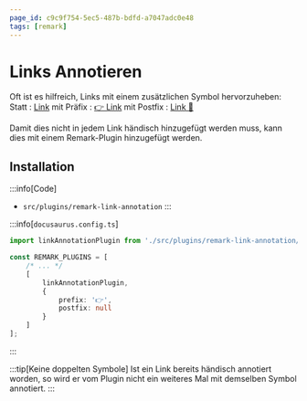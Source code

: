```yaml
---
page_id: c9c9f754-5ec5-487b-bdfd-a7047adc0e48
tags: [remark]
---
```


# Links Annotieren

Oft ist es hilfreich, Links mit einem zusätzlichen Symbol hervorzuheben:
Statt
: <a href="#">Link</a>
mit Präfix
: [👉 Link](#)
mit Postfix
: <a href="#">Link 🔗</a>

Damit dies nicht in jedem Link händisch hinzugefügt werden muss, kann dies mit einem Remark-Plugin hinzugefügt werden.


## Installation

:::info[Code]
- `src/plugins/remark-link-annotation`
:::

:::info[`docusaurus.config.ts`]

```ts
import linkAnnotationPlugin from './src/plugins/remark-link-annotation/plugin';

const REMARK_PLUGINS = [
    /* ... */
    [
        linkAnnotationPlugin,
        {
            prefix: '👉',
            postfix: null
        }
    ]
];
```
:::

:::tip[Keine doppelten Symbole]
Ist ein Link bereits händisch annotiert worden, so wird er vom Plugin nicht ein weiteres Mal mit demselben Symbol annotiert.
:::